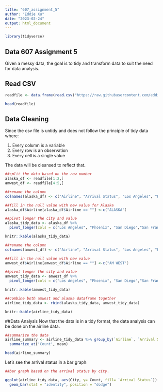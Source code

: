 ```yaml
---
title: "607_assignment_5"
author: "Eddie Xu"
date: "2023-02-24"
output: html_document
---
```


```r
library(tidyverse)
```

## Data 607 Assignment 5
Given a messy data, the goal is to tidy and transform data to suit the need for data analysis.

## Read CSV
```r
readfile <- data.frame(read.csv("https://raw.githubusercontent.com/eddiexunyc/607_assignment_5/main/tidy%20data.csv", header =TRUE))

head(readfile)
```

## Data Cleaning
Since the csv file is untidy and does not follow the principle of tidy data where:

1) Every column is a variable
2) Every row is an observation
3) Every cell is a single value

The data will be cleansed to reflect that.
```r
##split the data based on the row number
alaska_df <- readfile[1:2,]
amwest_df <- readfile[4:5,]
```
```r
##rename the column 
colnames(alaska_df) <- c("Airline", "Arrival Status", "Los Angeles", "Phoenix", "San Diego","San Francisco", "Seattle")

##fill in the null value with new value for Alaska
alaska_df$Airline[alaska_df$Airline == ""] <-c("ALASKA")

##pivot longer the city and value
alaska_tidy_data <- alaska_df %>%
  pivot_longer(cols = c("Los Angeles", "Phoenix", "San Diego","San Francisco", "Seattle"), names_to = "City", values_to = "Count")

knitr::kable(alaska_tidy_data)
```


```r
##rename the column
colnames(amwest_df) <- c("Airline", "Arrival Status", "Los Angeles", "Phoenix", "San Diego","San Francisco", "Seattle")

##fill in the null value with new value
amwest_df$Airline[amwest_df$Airline == ""] <-c("AM WEST")

##pivot longer the city and value
amwest_tidy_data <- amwest_df %>%
  pivot_longer(cols = c("Los Angeles", "Phoenix", "San Diego","San Francisco", "Seattle"), names_to = "City", values_to = "Count")

knitr::kable(amwest_tidy_data)
```

```r
##combine both amwest and alaska dataframe together
airline_tidy_data <- rbind(alaska_tidy_data, amwest_tidy_data)

knitr::kable(airline_tidy_data)
```

##Data Analysis
Now that the data is in a tidy format, the data analysis can be done on the airline data.

```r
##summarize the data
airline_summary <- airline_tidy_data %>% group_by(`Airline`, `Arrival Status`) %>% 
  summarize_at('Count', mean)

head(airline_summary)
```

Let's see the arrival status in a bar graph
```r
##bar graph based on the arrival status by city.

ggplot(airline_tidy_data, aes(City, y= Count, fill= `Arrival Status`)) +
  geom_bar(stat = "identity", position = "dodge")
```

```r
```